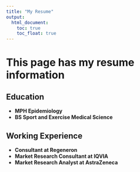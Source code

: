 ```yaml
---
title: "My Resume"
output: 
  html_document:
    toc: true
    toc_float: true
---
```


# This page has my resume information

## Education

- **MPH Epidemiology**
- **BS Sport and Exercise Medical Science**

## Working Experience

- **Consultant at Regeneron**
- **Market Research Consultant at IQVIA**
- **Market Research Analyst at AstraZeneca**



